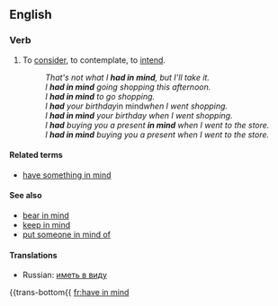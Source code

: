 ==English==

===Verb===
{{infl|en|verb|head=to [[have]] [[in]] [[mind]]}}

# {{transitive|idiom}} To [[consider]], to contemplate, to [[intend]].
#:''That's not what I '''had in mind''', but I'll take it.''
#: ''I '''had in mind''' going shopping this afternoon.''
#: ''I '''had in mind''' to go shopping.''
#: ''I '''had''' your birthday ''in mind'' when I went shopping.''
#: ''I '''had in mind''' your birthday when I went shopping.''
#: ''I '''had''' buying you a present '''in mind''' when I went to the store.''
#: ''I '''had in mind''' buying you a present when I went to the store.''

====Related terms====
*[[have something in mind]]
{{rft}}
====See also====
*[[bear in mind]]
*[[keep in mind]]
*[[put someone in mind of]]

====Translations====
{{trans-top|consider, intend}}
{{trans-mid}}
*Russian: [[иметь в виду]]
{{trans-bottom{{
[[fr:have in mind]]